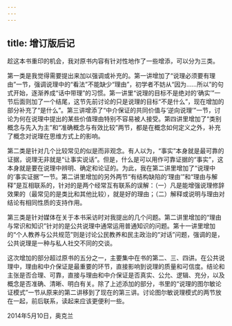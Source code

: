 ```yaml
---
---
---
```

title: 增订版后记
---





趁这本书重印的机会，我对原书内容有针对性地作了一些增添，可以分为三类。

第一类是我觉得需要提出来加以强调或补充的。第一讲增加了“说理必须要有理由”一节，强调说理中的“看法”不能缺少“理由”，初学者不妨从“因为……所以”的句式开始，逐渐养成“话中带理”的习惯。第一讲里“说理的目标不是绝对的‘确实’”一节后面则加了一个结尾，这节先前讨论的只是说理的目标“不是什么”，现在增加的部分补充了“是什么”。第三讲增添了“中介保证的共同价值与‘逆向说理’”一节，讨论为何在说理中提出的某些价值理由特别不容易被人接受。第四讲里增加了“类别概念与先入为主”和“准确概念与有效比较”两节，都是在概念如何定义之外，补充了概念对说理在思维方式上的影响。

第二类是针对几个比较常见的似是而非观念。有人以为，“事实”本身就是最可靠的证据，说理无非就是“让事实说话”。但是，什么是可以用作可靠证据的“事实”，这本身就是要在说理中辨明、确定和论证的。为此，我在第二讲里增加了“说理中的‘事实证据’”一节。第二讲里增加的另外两节“有结构缺陷的‘理由’”和“理由与解释”是互相联系的，针对的是两个经常互有联系的误解：（一）凡是能增强说理修辞效果的（最常见的是类比和其他比较），就是好的理由；（二）解释或说明与理由对结论有相同性质的支持作用。

第三类是针对媒体在关于本书采访时对我提出的几个问题。第二讲里增加的“理由与常识和知识”针对的是公共说理中通常运用普通知识的问题。第十一讲里增加的“个人教养与公共规范”则是讨论公民教养和民主政治的“对话”问题，强调的是，公共说理是一种与私人社交不同的交谈。

这次增加的部分超过原书的五分之一，主要集中在书的第二、三、四讲。在公共说理中，理由和中介保证是最重要的环节，直接影响到说理的质量和可信度。结论和主张是否合理、可靠，直接与理由和中介保证是否真实、公允、逻辑、充分，以及概念是否准确、清晰、明白有关。除了上述添加的部分，书里的“说理的图尔敏论证模式”一节从原来的第二讲移到了现在的第三讲。讨论图尔敏说理模式的两节放在一起，前后联系，读起来应该更便利一些。

2014年5月10日，奥克兰